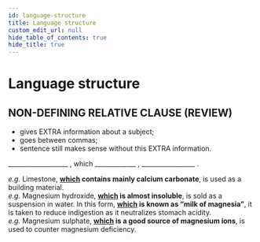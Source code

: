 ```yaml
---
id: language-structure
title: Language structure
custom_edit_url: null
hide_table_of_contents: true
hide_title: true
---
```



<Theme theAlkalineEarthElements />

# Language structure

## NON-DEFINING RELATIVE CLAUSE (REVIEW)

- gives EXTRA information about a subject;
- goes between commas;
- sentence still makes sense without this EXTRA information.

<Highlight color='#00a499'>
  ___________________ , which _____________ , _________________ .
</Highlight>

_e.g._ Limestone, **<u>which</u> contains mainly calcium carbonate**, is used as a building material.  
_e.g._ Magnesium hydroxide, **<u>which</u> is almost insoluble**, is sold as a suspension in water. In this form, **<u>which</u> is known as “milk of magnesia”**, it is taken to reduce indigestion as it neutralizes stomach acidity.  
_e.g._ Magnesium sulphate, **<u>which</u> is a good source of magnesium ions**, is used to counter magnesium deficiency.
